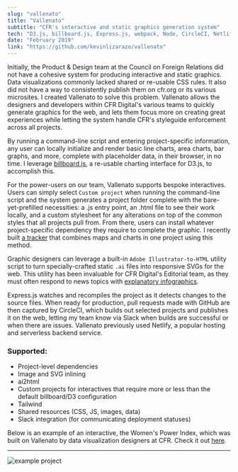 ```yaml
---
slug: "vallenato"
title: "Vallenato"
subtitle: "CFR's interactive and static graphics generation system"
tech: "D3.js, billboard.js, Express.js, webpack, Node, CircleCI, Netlify"
date: "February 2019"
link: "https://github.com/kevinlizarazo/vallenato"
---
```


Initially, the Product & Design team at the Council on Foreign Relations did not have a cohesive system for producing interactive and static graphics. Data visualizations commonly lacked shared or re-usable CSS rules. It also did not have a way to consistently publish them on cfr.org or its various microsites. I created Vallenato to solve this problem. Vallenato allows the designers and developers within CFR Digital's various teams to quickly generate graphics for the web, and lets them focus more on creating great experiences while letting the system handle CFR's styleguide enforcement across all projects.

By running a command-line script and entering project-specific information, any user can locally initialize and render basic line charts, area charts, bar graphs, and more, complete with placeholder data, in their browser, in no time. I leverage [billboard.js](https://github.com/naver/billboard.js), a re-usable charting interface for D3.js, to accomplish this.

For the power-users on our team, Vallenato supports bespoke interactives. Users can simply select `Custom project` when running the command-line script and the system generates a project folder complete with the bare-yet-prefilled necessities: a .js entry point, an .html file to see their work locally, and a custom stylesheet for any alterations on top of the common styles that all projects pull from. From there, users can install whatever project-specific dependency they require to complete the graphic. I recently built [a tracker](https://pr-5-vallenato.pantheonsite.io/global_trade_tracker) that combines maps and charts in one project using this method.

Graphic designers can leverage a built-in `Adobe Illustrator-to-HTML` utility script to turn specially-crafted static `.ai` files into responsive SVGs for the web. This utility has been invaluable for CFR Digital's Editorial team, as they must often respond to news topics with [explanatory infographics](https://www.cfr.org/backgrounder/paris-global-climate-change-agreements).

Express.js watches and recompiles the project as it detects changes to the source files. When ready for production, pull requests made with GitHub are then captured by CircleCI, which builds out selected projects and publishes it on the web, letting my team know via Slack when builds are successful or when there are issues. Vallenato previously used Netlify, a popular hosting and serverless backend service. 

### Supported:
- Project-level dependencies
- Image and SVG inlining
- ai2html
- Custom projects for interactives that require more or less than the default billboard/D3 configuration
- Tailwind
- Shared resources (CSS, JS, images, data)
- Slack integration (for communicating deployment statuses)

Below is an example of an interactive, the Women's Power Index, which was built on Vallenato by data visualization designers at CFR. Check it out [here](https://www.cfr.org/article/womens-power-index).

---
![example project](./wpi.png)
